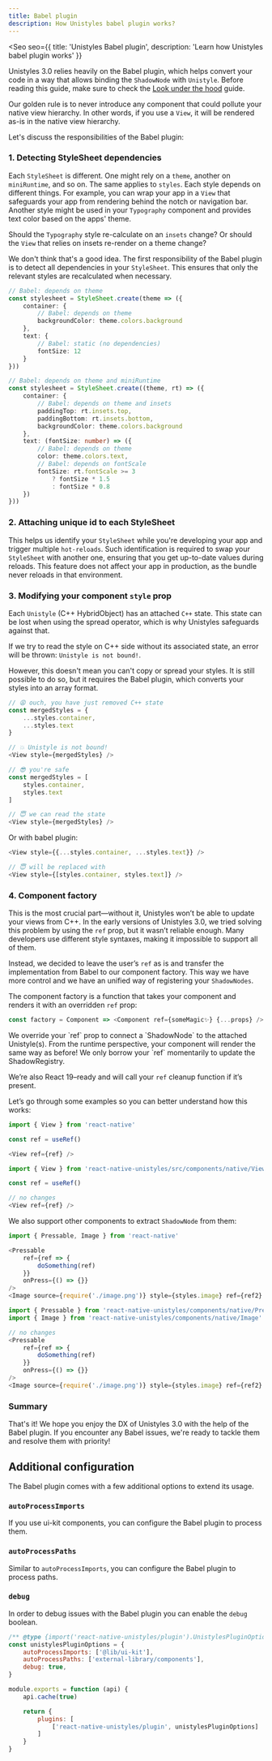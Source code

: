 ```yaml
---
title: Babel plugin
description: How Unistyles babel plugin works?
---
```



<Seo
    seo={{
        title: 'Unistyles Babel plugin',
        description: 'Learn how Unistyles babel plugin works'
    }}
>


Unistyles 3.0 relies heavily on the Babel plugin, which helps convert your code in a way that allows binding the `ShadowNode` with `Unistyle`. Before reading this guide, make sure to check the [Look under the hood](/v3/start/how-unistyles-works) guide.

Our golden rule is to never introduce any component that could pollute your native view hierarchy. In other words, if you use a `View`, it will be rendered as-is in the native view hierarchy.

Let's discuss the responsibilities of the Babel plugin:

### 1. Detecting StyleSheet dependencies

Each `StyleSheet` is different. One might rely on a `theme`, another on `miniRuntime`, and so on.
The same applies to `styles`. Each style depends on different things. For example, you can wrap your app in a `View` that safeguards your app from rendering behind the notch or navigation bar.
Another style might be used in your `Typography` component and provides text color based on the apps' theme.

Should the `Typography` style re-calculate on an `insets` change? Or should the `View` that relies on insets re-render on a theme change?

We don't think that's a good idea. The first responsibility of the Babel plugin is to detect all dependencies in your `StyleSheet`. This ensures that only the relevant styles are recalculated when necessary.

```ts
// Babel: depends on theme
const stylesheet = StyleSheet.create(theme => ({
    container: {
        // Babel: depends on theme
        backgroundColor: theme.colors.background
    },
    text: {
        // Babel: static (no dependencies)
        fontSize: 12
    }
}))
```

```ts
// Babel: depends on theme and miniRuntime
const stylesheet = StyleSheet.create((theme, rt) => ({
    container: {
        // Babel: depends on theme and insets
        paddingTop: rt.insets.top,
        paddingBottom: rt.insets.bottom,
        backgroundColor: theme.colors.background
    },
    text: (fontSize: number) => ({
        // Babel: depends on theme
        color: theme.colors.text,
        // Babel: depends on fontScale
        fontSize: rt.fontScale >= 3
            ? fontSize * 1.5
            : fontSize * 0.8
    })
}))
```


### 2. Attaching unique id to each StyleSheet

This helps us identify your `StyleSheet` while you're developing your app and trigger multiple `hot-reloads`. Such identification is required to swap your `StyleSheet` with another one, ensuring that you get up-to-date values during reloads.
This feature does not affect your app in production, as the bundle never reloads in that environment.

### 3. Modifying your component `style` prop

Each `Unistyle` (C++ HybridObject) has an attached `C++` state. This state can be lost when using the spread operator, which is why Unistyles safeguards against that.

If we try to read the style on C++ side without its associated state, an error will be thrown: `Unistyle is not bound!`.

However, this doesn't mean you can't copy or spread your styles. It is still possible to do so, but it requires the Babel plugin, which converts your styles into an array format.

```ts
// 😩 ouch, you have just removed C++ state
const mergedStyles = {
    ...styles.container,
    ...styles.text
}

// 💥 Unistyle is not bound!
<View style={mergedStyles} />
```

```ts
// 😎 you're safe
const mergedStyles = [
    styles.container,
    styles.text
]

// 😇 we can read the state
<View style={mergedStyles} />
```

Or with babel plugin:

```ts
<View style={{...styles.container, ...styles.text}} />

// 😇 will be replaced with
<View style={[styles.container, styles.text]} />
```

### 4. Component factory

This is the most crucial part—without it, Unistyles won’t be able to update your views from C++.
In the early versions of Unistyles 3.0, we tried solving this problem by using the `ref` prop, but it wasn’t reliable enough.
Many developers use different style syntaxes, making it impossible to support all of them.

Instead, we decided to leave the user’s `ref` as is and transfer the implementation from Babel to our component factory.
This way we have more control and we have an unified way of registering your `ShadowNodes`.

The component factory is a function that takes your component and renders it with an overridden `ref` prop:

```ts
const factory = Component => <Component ref={someMagic✨} {...props} />;
```

<Aside>
We override your `ref` prop to connect a `ShadowNode` to the attached Unistyle(s).
From the runtime perspective, your component will render the same way as before!
We only borrow your `ref` momentarily to update the ShadowRegistry.

We’re also React 19–ready and will call your `ref` cleanup function if it’s present.
</Aside>


Let’s go through some examples so you can better understand how this works:

```ts title="Your code"
import { View } from 'react-native'

const ref = useRef()

<View ref={ref} />
```

```ts title="Babel transform"
import { View } from 'react-native-unistyles/src/components/native/View'

const ref = useRef()

// no changes
<View ref={ref} />
```

We also support other components to extract `ShadowNode` from them:

```ts title="Your code"
import { Pressable, Image } from 'react-native'

<Pressable
    ref={ref => {
        doSomething(ref)
    }}
    onPress={() => {}}
/>
<Image source={require('./image.png')} style={styles.image} ref={ref2} />
```

```ts title="Babel transform"
import { Pressable } from 'react-native-unistyles/components/native/Pressable'
import { Image } from 'react-native-unistyles/components/native/Image'

// no changes
<Pressable
    ref={ref => {
        doSomething(ref)
    }}
    onPress={() => {}}
/>
<Image source={require('./image.png')} style={styles.image} ref={ref2} />
```

### Summary

That's it! We hope you enjoy the DX of Unistyles 3.0 with the help of the Babel plugin. If you encounter any Babel issues, we're ready to tackle them and resolve them with priority!

## Additional configuration

The Babel plugin comes with a few additional options to extend its usage.

### `autoProcessImports`

If you use ui-kit components, you can configure the Babel plugin to process them.

### `autoProcessPaths`

Similar to `autoProcessImports`, you can configure the Babel plugin to process paths.

### `debug`

In order to debug issues with the Babel plugin you can enable the `debug` boolean.

```js title="babel.config.js"
/** @type {import('react-native-unistyles/plugin').UnistylesPluginOptions} */
const unistylesPluginOptions = {
    autoProcessImports: ['@lib/ui-kit'],
    autoProcessPaths: ['external-library/components'],
    debug: true,
}

module.exports = function (api) {
    api.cache(true)

    return {
        plugins: [
            ['react-native-unistyles/plugin', unistylesPluginOptions]
        ]
    }
}
```

</Seo>

